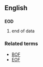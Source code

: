 ==English==
==={{initialism}}===
'''EOD'''

#{{computing}} end of data

===Related terms===
*[[BOF]]
*[[EOF]]